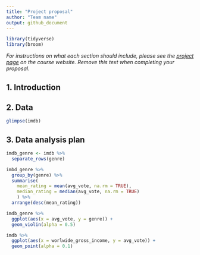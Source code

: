 ```yaml
---
title: "Project proposal"
author: "Team name"
output: github_document
---
```


```r
library(tidyverse)
library(broom)
```

*For instructions on what each section should include, please see the [project page](https://idsed.digital/assessments/project/#proposal) on the course website. Remove this text when completing your proposal*.

## 1. Introduction



## 2. Data

```r
glimpse(imdb)
```

## 3. Data analysis plan


```r
imdb_genre <- imdb %>%
  separate_rows(genre) 

imbd_genre %>%
  group_by(genre) %>%
  summarise(
    mean_rating = mean(avg_vote, na.rm = TRUE),
    median_rating = median(avg_vote, na.rm = TRUE)
    ) %>%
  arrange(desc(mean_rating))

imdb_genre %>%
  ggplot(aes(x = avg_vote, y = genre)) +
  geom_violin(alpha = 0.5)
```

```r
imdb %>%
  ggplot(aes(x = worlwide_gross_income, y = avg_vote)) +
  geom_point(alpha = 0.1)
```

